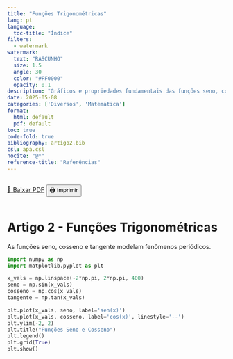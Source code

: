 ```yaml
---
title: "Funções Trigonométricas"
lang: pt
language:
  toc-title: "Índice"
filters:
  - watermark
watermark:
  text: "RASCUNHO"
  size: 1.5
  angle: 30
  color: "#FF0000"
  opacity: 0.1
description: "Gráficos e propriedades fundamentais das funções seno, cosseno e tangente."
date: 2025-05-08
categories: ['Diversos', 'Matemática']
format:
  html: default
  pdf: default
toc: true
code-fold: true
bibliography: artigo2.bib
csl: apa.csl
nocite: "@*"
reference-title: "Referências"
---
```


::: {.content-visible when-format="html"}
<div style="display: flex; gap: 1rem; margin-bottom: 1rem;">
  <a href="./index.pdf" target="_blank" class="btn btn-primary">📄 Baixar PDF</a>
  <button onclick="window.print()" class="btn btn-outline-secondary">🖨️ Imprimir</button>
</div>
:::

<div style="margin-top: 2rem;"></div>


# Artigo 2 - Funções Trigonométricas

As funções seno, cosseno e tangente modelam fenômenos periódicos.

```python
import numpy as np
import matplotlib.pyplot as plt

x_vals = np.linspace(-2*np.pi, 2*np.pi, 400)
seno = np.sin(x_vals)
cosseno = np.cos(x_vals)
tangente = np.tan(x_vals)

plt.plot(x_vals, seno, label='sen(x)')
plt.plot(x_vals, cosseno, label='cos(x)', linestyle='--')
plt.ylim(-2, 2)
plt.title("Funções Seno e Cosseno")
plt.legend()
plt.grid(True)
plt.show()
```